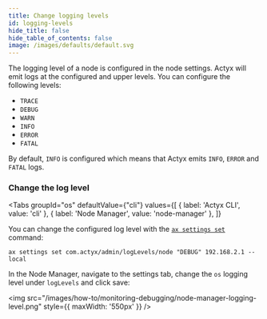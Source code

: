 ```yaml
---
title: Change logging levels
id: logging-levels
hide_title: false
hide_table_of_contents: false
image: /images/defaults/default.svg
---
```


The logging level of a node is configured in the node settings. Actyx will emit logs at the configured and upper levels. You can configure the following levels:

- `TRACE`
- `DEBUG`
- `WARN`
- `INFO`
- `ERROR`
- `FATAL`

By default, `INFO` is configured which means that Actyx emits `INFO`, `ERROR` and `FATAL` logs.

### Change the log level


<Tabs
  groupId="os"
  defaultValue={"cli"}
  values={[
    { label: 'Actyx CLI', value: 'cli' },
    { label: 'Node Manager', value: 'node-manager' },
  ]}
>


<TabItem value="cli">


You can change the configured log level with the [`ax settings set`](../../reference/cli/settings/set) command:

```text
ax settings set com.actyx/admin/logLevels/node "DEBUG" 192.168.2.1 --local
```

</TabItem>
<TabItem value="node-manager">


In the Node Manager, navigate to the settings tab, change the `os` logging level under `logLevels` and click save:

<img
  src="/images/how-to/monitoring-debugging/node-manager-logging-level.png"
  style={{ maxWidth: '550px' }}
/>

</TabItem>
</Tabs>



<NPS />
